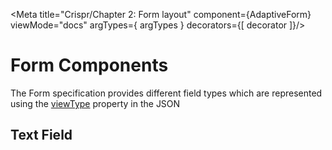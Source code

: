 

<Meta title="Crispr/Chapter 2: Form layout" component={AdaptiveForm}
      viewMode="docs"
      argTypes={
          argTypes
      }
      decorators={[
          decorator
      ]}/>

# Form Components

The Form specification provides different field types which are represented using the
[viewType](https://git.corp.adobe.com/pages/livecycle/af2-docs/spec/latest/#field-properties-viewType) property in
the JSON

## Text Field